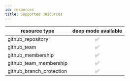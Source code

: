 ```yaml
---
id: resources
title: Supported Resources
---
```



|resource type|deep mode available|
|---|:-:|
| github_repository | ✅ |
| github_team | ✅ |
| github_membership | ✅ |
| github_team_membership | ✅ |
| github_branch_protection | ✅ |
